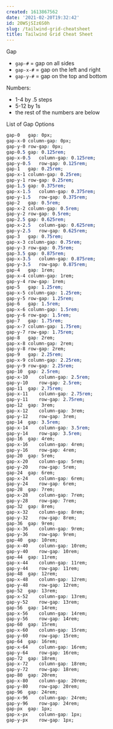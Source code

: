 ```yaml
---
created: 1613867562
date: '2021-02-20T19:32:42'
id: 20WSjSIz6S0h
slug: /tailwind-grid-cheatsheet
title: Tailwind Grid Cheat Sheet
---
```


Gap

- `gap-#` = gap on all sides
- `gap-x-#` = gap on the left and right
- `gap-y-#` = gap on the top and bottom

Numbers:

- 1-4 by .5 steps
- 5-12 by 1s
- the rest of the numbers are below



List of Gap Options

```css
gap-0	gap: 0px;
gap-x-0	column-gap: 0px;
gap-y-0	row-gap: 0px;
gap-0.5	gap: 0.125rem;
gap-x-0.5	column-gap: 0.125rem;
gap-y-0.5	row-gap: 0.125rem;
gap-1	gap: 0.25rem;
gap-x-1	column-gap: 0.25rem;
gap-y-1	row-gap: 0.25rem;
gap-1.5	gap: 0.375rem;
gap-x-1.5	column-gap: 0.375rem;
gap-y-1.5	row-gap: 0.375rem;
gap-2	gap: 0.5rem;
gap-x-2	column-gap: 0.5rem;
gap-y-2	row-gap: 0.5rem;
gap-2.5	gap: 0.625rem;
gap-x-2.5	column-gap: 0.625rem;
gap-y-2.5	row-gap: 0.625rem;
gap-3	gap: 0.75rem;
gap-x-3	column-gap: 0.75rem;
gap-y-3	row-gap: 0.75rem;
gap-3.5	gap: 0.875rem;
gap-x-3.5	column-gap: 0.875rem;
gap-y-3.5	row-gap: 0.875rem;
gap-4	gap: 1rem;
gap-x-4	column-gap: 1rem;
gap-y-4	row-gap: 1rem;
gap-5	gap: 1.25rem;
gap-x-5	column-gap: 1.25rem;
gap-y-5	row-gap: 1.25rem;
gap-6	gap: 1.5rem;
gap-x-6	column-gap: 1.5rem;
gap-y-6	row-gap: 1.5rem;
gap-7	gap: 1.75rem;
gap-x-7	column-gap: 1.75rem;
gap-y-7	row-gap: 1.75rem;
gap-8	gap: 2rem;
gap-x-8	column-gap: 2rem;
gap-y-8	row-gap: 2rem;
gap-9	gap: 2.25rem;
gap-x-9	column-gap: 2.25rem;
gap-y-9	row-gap: 2.25rem;
gap-10	gap: 2.5rem;
gap-x-10	column-gap: 2.5rem;
gap-y-10	row-gap: 2.5rem;
gap-11	gap: 2.75rem;
gap-x-11	column-gap: 2.75rem;
gap-y-11	row-gap: 2.75rem;
gap-12	gap: 3rem;
gap-x-12	column-gap: 3rem;
gap-y-12	row-gap: 3rem;
gap-14	gap: 3.5rem;
gap-x-14	column-gap: 3.5rem;
gap-y-14	row-gap: 3.5rem;
gap-16	gap: 4rem;
gap-x-16	column-gap: 4rem;
gap-y-16	row-gap: 4rem;
gap-20	gap: 5rem;
gap-x-20	column-gap: 5rem;
gap-y-20	row-gap: 5rem;
gap-24	gap: 6rem;
gap-x-24	column-gap: 6rem;
gap-y-24	row-gap: 6rem;
gap-28	gap: 7rem;
gap-x-28	column-gap: 7rem;
gap-y-28	row-gap: 7rem;
gap-32	gap: 8rem;
gap-x-32	column-gap: 8rem;
gap-y-32	row-gap: 8rem;
gap-36	gap: 9rem;
gap-x-36	column-gap: 9rem;
gap-y-36	row-gap: 9rem;
gap-40	gap: 10rem;
gap-x-40	column-gap: 10rem;
gap-y-40	row-gap: 10rem;
gap-44	gap: 11rem;
gap-x-44	column-gap: 11rem;
gap-y-44	row-gap: 11rem;
gap-48	gap: 12rem;
gap-x-48	column-gap: 12rem;
gap-y-48	row-gap: 12rem;
gap-52	gap: 13rem;
gap-x-52	column-gap: 13rem;
gap-y-52	row-gap: 13rem;
gap-56	gap: 14rem;
gap-x-56	column-gap: 14rem;
gap-y-56	row-gap: 14rem;
gap-60	gap: 15rem;
gap-x-60	column-gap: 15rem;
gap-y-60	row-gap: 15rem;
gap-64	gap: 16rem;
gap-x-64	column-gap: 16rem;
gap-y-64	row-gap: 16rem;
gap-72	gap: 18rem;
gap-x-72	column-gap: 18rem;
gap-y-72	row-gap: 18rem;
gap-80	gap: 20rem;
gap-x-80	column-gap: 20rem;
gap-y-80	row-gap: 20rem;
gap-96	gap: 24rem;
gap-x-96	column-gap: 24rem;
gap-y-96	row-gap: 24rem;
gap-px	gap: 1px;
gap-x-px	column-gap: 1px;
gap-y-px	row-gap: 1px;
```